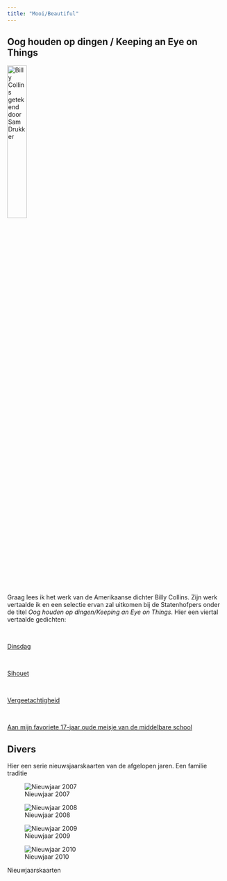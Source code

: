 ```yaml
---
title: "Mooi/Beautiful"
---
```


## Oog houden op dingen / Keeping an Eye on Things

![Billy Collins getekend door Sam Drukker](Collins.jpg){width="30%"} <br>

<br>

Graag lees ik het werk van de Amerikaanse dichter Billy Collins. Zijn werk vertaalde ik en een selectie ervan zal uitkomen bij de Statenhofpers onder de titel *Oog houden op dingen/Keeping an Eye on Things*. Hier een viertal vertaalde gedichten:

<br>

[Dinsdag](Dinsdag.pdf)

<br>

[Sihouet](Silhouet.pdf)

<br>

[Vergeetachtigheid](Vergeetachtigheid.pdf)

<br>

[Aan mijn favoriete 17-jaar oude meisje van de middelbare school](Aan_mijn_favoriete_17.pdf)

## Divers

Hier een serie nieuwsjaarskaarten van de afgelopen jaren. Een familie traditie

::: {layout-ncol=2}

![Nieuwjaar 2007](Kaarten/2007_NJ.png)

![Nieuwjaar 2008](Kaarten/2008_NJ.png)

![Nieuwjaar 2009](Kaarten/2009_NJ.png)

![Nieuwjaar 2010](Kaarten/2010_NJ.png)

Nieuwjaarskaarten
::: 